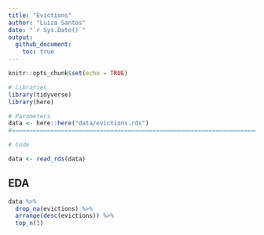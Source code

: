 ```yaml
---
title: "Evictions"
author: "Luiza Santos"
date: "`r Sys.Date()`"
output: 
  github_document:
    toc: true
---
```


```r
knitr::opts_chunk$set(echo = TRUE)
```

```r
# Libraries
library(tidyverse)
library(here)

# Parameters
data <- here::here("data/evictions.rds")
#===============================================================================

# Code

data <- read_rds(data)
```

## EDA

```r

data %>% 
  drop_na(evictions) %>% 
  arrange(desc(evictions)) %>% 
  top_n(1)

```

